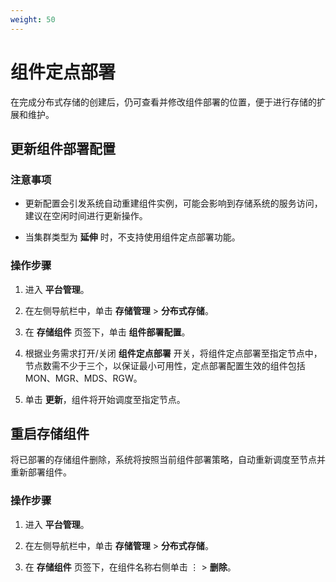 ```yaml
---
weight: 50
---
```


# 组件定点部署


在完成分布式存储的创建后，仍可查看并修改组件部署的位置，便于进行存储的扩展和维护。

## 更新组件部署配置

### 注意事项

* 更新配置会引发系统自动重建组件实例，可能会影响到存储系统的服务访问，建议在空闲时间进行更新操作。

* 当集群类型为 **延伸** 时，不支持使用组件定点部署功能。

### 操作步骤

1. 进入 **平台管理**。

1. 在左侧导航栏中，单击 **存储管理** > **分布式存储**。

3. 在 **存储组件** 页签下，单击 **组件部署配置**。

4. 根据业务需求打开/关闭 **组件定点部署** 开关，将组件定点部署至指定节点中，节点数需不少于三个，以保证最小可用性，定点部署配置生效的组件包括 MON、MGR、MDS、RGW。
    
5. 单击 **更新**，组件将开始调度至指定节点。

## 重启存储组件

将已部署的存储组件删除，系统将按照当前组件部署策略，自动重新调度至节点并重新部署组件。

### 操作步骤

1. 进入 **平台管理**。

1. 在左侧导航栏中，单击 **存储管理** > **分布式存储**。

3. 在 **存储组件** 页签下，在组件名称右侧单击 ⋮ > **删除**。